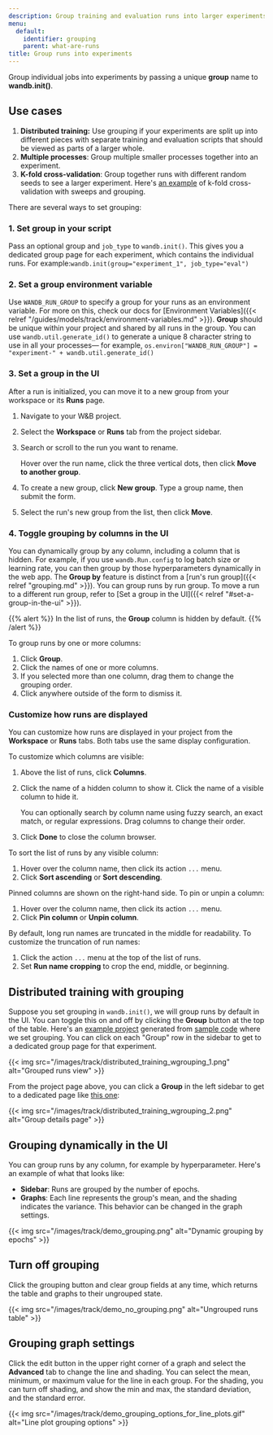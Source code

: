```yaml
---
description: Group training and evaluation runs into larger experiments
menu:
  default:
    identifier: grouping
    parent: what-are-runs
title: Group runs into experiments
---
```


Group individual jobs into experiments by passing a unique **group** name to **wandb.init()**.

## Use cases

1. **Distributed training:** Use grouping if your experiments are split up into different pieces with separate training and evaluation scripts that should be viewed as parts of a larger whole.
2. **Multiple processes**: Group multiple smaller processes together into an experiment.
3. **K-fold cross-validation**: Group together runs with different random seeds to see a larger experiment. Here's [an example](https://github.com/wandb/examples/tree/master/examples/wandb-sweeps/sweeps-cross-validation) of k-fold cross-validation with sweeps and grouping.

There are several ways to set grouping:

### 1. Set group in your script

Pass an optional group and `job_type` to `wandb.init()`. This gives you a dedicated group page for each experiment, which contains the individual runs. For example:`wandb.init(group="experiment_1", job_type="eval")`

### 2. Set a group environment variable

Use `WANDB_RUN_GROUP` to specify a group for your runs as an environment variable. For more on this, check our docs for [Environment Variables]({{< relref "/guides/models/track/environment-variables.md" >}}). **Group** should be unique within your project and shared by all runs in the group. You can use `wandb.util.generate_id()` to generate a unique 8 character string to use in all your processes— for example, `os.environ["WANDB_RUN_GROUP"] = "experiment-" + wandb.util.generate_id()`

### 3. Set a group in the UI


After a run is initialized, you can move it to a new group from your workspace or its **Runs** page.

1. Navigate to your W&B project.
1. Select the **Workspace** or **Runs** tab from the project sidebar.
1. Search or scroll to the run you want to rename.

    Hover over the run name, click the three vertical dots, then click **Move to another group**.
1. To create a new group, click **New group**. Type a group name, then submit the form.
1. Select the run's new group from the list, then click **Move**.

### 4. Toggle grouping by columns in the UI

You can dynamically group by any column, including a column that is hidden. For example, if you use `wandb.Run.config` to log batch size or learning rate, you can then group by those hyperparameters dynamically in the web app. The **Group by** feature is distinct from a [run's run group]({{< relref "grouping.md" >}}). You can group runs by run group. To move a run to a different run group, refer to [Set a group in the UI]({{< relref "#set-a-group-in-the-ui" >}}).

{{% alert %}}
In the list of runs, the **Group** column is hidden by default.
{{% /alert %}}

To group runs by one or more columns:

1. Click **Group**.
1. Click the names of one or more columns.
1. If you selected more than one column, drag them to change the grouping order.
1. Click anywhere outside of the form to dismiss it.

### Customize how runs are displayed
You can customize how runs are displayed in your project from the **Workspace** or **Runs** tabs. Both tabs use the same display configuration.

To customize which columns are visible:
1. Above the list of runs, click **Columns**.
1. Click the name of a hidden column to show it. Click the name of a visible column to hide it.
  
    You can optionally search by column name using fuzzy search, an exact match, or regular expressions. Drag columns to change their order.
1. Click **Done** to close the column browser.

To sort the list of runs by any visible column:

1. Hover over the column name, then click its action `...` menu.
1. Click **Sort ascending** or **Sort descending**.

Pinned columns are shown on the right-hand side. To pin or unpin a column:
1. Hover over the column name, then click its action `...` menu.
1. Click **Pin column** or **Unpin column**.

By default, long run names are truncated in the middle for readability. To customize the truncation of run names:

1. Click the action `...` menu at the top of the list of runs.
1. Set **Run name cropping** to crop the end, middle, or beginning.

## Distributed training with grouping

Suppose you set grouping in `wandb.init()`, we will group runs by default in the UI. You can toggle this on and off by clicking the **Group** button at the top of the table. Here's an [example project](https://wandb.ai/carey/group-demo?workspace=user-carey) generated from [sample code](https://wandb.me/grouping) where we set grouping. You can click on each "Group" row in the sidebar to get to a dedicated group page for that experiment.

{{< img src="/images/track/distributed_training_wgrouping_1.png" alt="Grouped runs view" >}}

From the project page above, you can click a **Group** in the left sidebar to get to a dedicated page like [this one](https://wandb.ai/carey/group-demo/groups/exp_5?workspace=user-carey):

{{< img src="/images/track/distributed_training_wgrouping_2.png" alt="Group details page" >}}

## Grouping dynamically in the UI

You can group runs by any column, for example by hyperparameter. Here's an example of what that looks like:

* **Sidebar**: Runs are grouped by the number of epochs.
* **Graphs**: Each line represents the group's mean, and the shading indicates the variance. This behavior can be changed in the graph settings.

{{< img src="/images/track/demo_grouping.png" alt="Dynamic grouping by epochs" >}}

## Turn off grouping

Click the grouping button and clear group fields at any time, which returns the table and graphs to their ungrouped state.

{{< img src="/images/track/demo_no_grouping.png" alt="Ungrouped runs table" >}}

## Grouping graph settings

Click the edit button in the upper right corner of a graph and select the **Advanced** tab to change the line and shading. You can select the mean, minimum, or maximum value for the line in each group. For the shading, you can turn off shading, and show the min and max, the standard deviation, and the standard error.

{{< img src="/images/track/demo_grouping_options_for_line_plots.gif" alt="Line plot grouping options" >}}